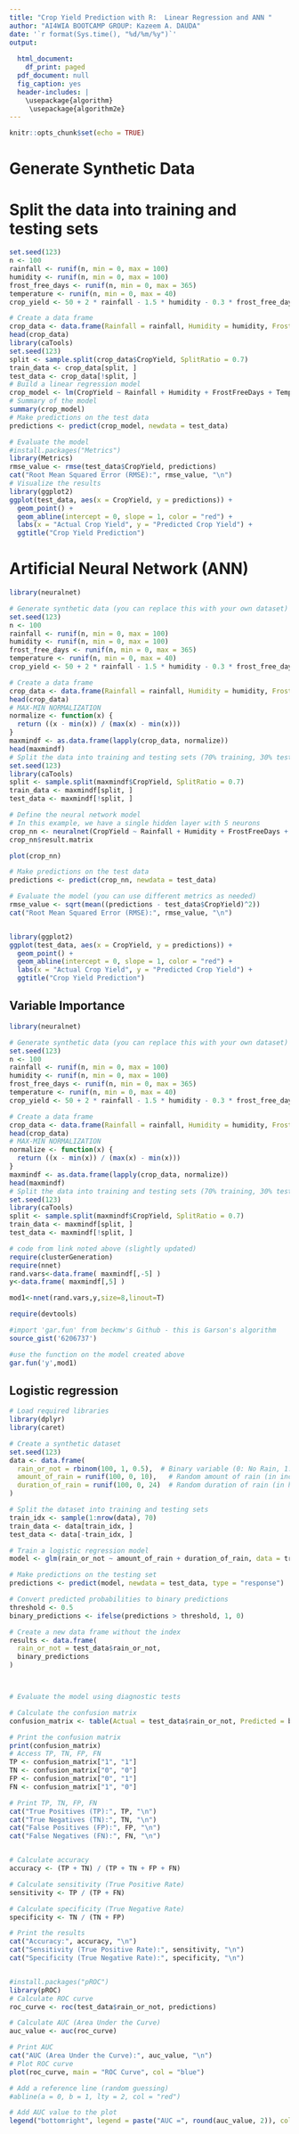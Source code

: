 ---
title: "Crop Yield Prediction with R:  Linear Regression and ANN "
author: "AI4WIA BOOTCAMP GROUP: Kazeem A. DAUDA"
date: '`r format(Sys.time(), "%d/%m/%y")`'
output:
  
  html_document:
    df_print: paged
  pdf_document: null
  fig_caption: yes
  header-includes: |
    \usepackage{algorithm}
     \usepackage{algorithm2e}
---


```{r setup, include=FALSE}
knitr::opts_chunk$set(echo = TRUE)
```
# Generate Synthetic Data

# Split the data into training and testing sets

```{r, warning=FALSE,echo=TRUE,message=FALSE, fig.width=10,fig.height=7}
set.seed(123)
n <- 100
rainfall <- runif(n, min = 0, max = 100)
humidity <- runif(n, min = 0, max = 100)
frost_free_days <- runif(n, min = 0, max = 365)
temperature <- runif(n, min = 0, max = 40)
crop_yield <- 50 + 2 * rainfall - 1.5 * humidity - 0.3 * frost_free_days + 1.5 * temperature + rnorm(n, mean = 0, sd = 5)

# Create a data frame
crop_data <- data.frame(Rainfall = rainfall, Humidity = humidity, FrostFreeDays = frost_free_days, Temperature = temperature, CropYield = crop_yield)
head(crop_data)
library(caTools)
set.seed(123)
split <- sample.split(crop_data$CropYield, SplitRatio = 0.7)
train_data <- crop_data[split, ]
test_data <- crop_data[!split, ]
# Build a linear regression model
crop_model <- lm(CropYield ~ Rainfall + Humidity + FrostFreeDays + Temperature, data = train_data)
# Summary of the model
summary(crop_model)
# Make predictions on the test data
predictions <- predict(crop_model, newdata = test_data)

# Evaluate the model
#install.packages("Metrics")
library(Metrics)
rmse_value <- rmse(test_data$CropYield, predictions)
cat("Root Mean Squared Error (RMSE):", rmse_value, "\n")
# Visualize the results
library(ggplot2)
ggplot(test_data, aes(x = CropYield, y = predictions)) +
  geom_point() +
  geom_abline(intercept = 0, slope = 1, color = "red") +
  labs(x = "Actual Crop Yield", y = "Predicted Crop Yield") +
  ggtitle("Crop Yield Prediction")


```



# Artificial Neural Network (ANN)

```{r, warning=FALSE,echo=TRUE,message=FALSE, fig.width=10,fig.height=7}
library(neuralnet)

# Generate synthetic data (you can replace this with your own dataset)
set.seed(123)
n <- 100
rainfall <- runif(n, min = 0, max = 100)
humidity <- runif(n, min = 0, max = 100)
frost_free_days <- runif(n, min = 0, max = 365)
temperature <- runif(n, min = 0, max = 40)
crop_yield <- 50 + 2 * rainfall - 1.5 * humidity - 0.3 * frost_free_days + 1.5 * temperature + rnorm(n, mean = 0, sd = 5)

# Create a data frame
crop_data <- data.frame(Rainfall = rainfall, Humidity = humidity, FrostFreeDays = frost_free_days, Temperature = temperature, CropYield = crop_yield)
head(crop_data)
# MAX-MIN NORMALIZATION
normalize <- function(x) {
  return ((x - min(x)) / (max(x) - min(x)))
}
maxmindf <- as.data.frame(lapply(crop_data, normalize))
head(maxmindf)
# Split the data into training and testing sets (70% training, 30% testing)
set.seed(123)
library(caTools)
split <- sample.split(maxmindf$CropYield, SplitRatio = 0.7)
train_data <- maxmindf[split, ]
test_data <- maxmindf[!split, ]

# Define the neural network model
# In this example, we have a single hidden layer with 5 neurons
crop_nn <- neuralnet(CropYield ~ Rainfall + Humidity + FrostFreeDays + Temperature, data = train_data, hidden = 5,linear.output=FALSE)
crop_nn$result.matrix

plot(crop_nn)

# Make predictions on the test data
predictions <- predict(crop_nn, newdata = test_data)

# Evaluate the model (you can use different metrics as needed)
rmse_value <- sqrt(mean((predictions - test_data$CropYield)^2))
cat("Root Mean Squared Error (RMSE):", rmse_value, "\n")


library(ggplot2)
ggplot(test_data, aes(x = CropYield, y = predictions)) +
  geom_point() +
  geom_abline(intercept = 0, slope = 1, color = "red") +
  labs(x = "Actual Crop Yield", y = "Predicted Crop Yield") +
  ggtitle("Crop Yield Prediction")

```



## Variable Importance

```{r , warning=FALSE,echo=TRUE,message=FALSE, fig.width=10,fig.height=7}
library(neuralnet)

# Generate synthetic data (you can replace this with your own dataset)
set.seed(123)
n <- 100
rainfall <- runif(n, min = 0, max = 100)
humidity <- runif(n, min = 0, max = 100)
frost_free_days <- runif(n, min = 0, max = 365)
temperature <- runif(n, min = 0, max = 40)
crop_yield <- 50 + 2 * rainfall - 1.5 * humidity - 0.3 * frost_free_days + 1.5 * temperature + rnorm(n, mean = 0, sd = 5)

# Create a data frame
crop_data <- data.frame(Rainfall = rainfall, Humidity = humidity, FrostFreeDays = frost_free_days, Temperature = temperature, CropYield = crop_yield)
head(crop_data)
# MAX-MIN NORMALIZATION
normalize <- function(x) {
  return ((x - min(x)) / (max(x) - min(x)))
}
maxmindf <- as.data.frame(lapply(crop_data, normalize))
head(maxmindf)
# Split the data into training and testing sets (70% training, 30% testing)
set.seed(123)
library(caTools)
split <- sample.split(maxmindf$CropYield, SplitRatio = 0.7)
train_data <- maxmindf[split, ]
test_data <- maxmindf[!split, ]

# code from link noted above (slightly updated)
require(clusterGeneration)
require(nnet)
rand.vars<-data.frame( maxmindf[,-5] )
y<-data.frame( maxmindf[,5] )

mod1<-nnet(rand.vars,y,size=8,linout=T)

require(devtools)

#import 'gar.fun' from beckmw's Github - this is Garson's algorithm
source_gist('6206737')

#use the function on the model created above
gar.fun('y',mod1)
```


## Logistic regression

```{r , warning=FALSE,echo=TRUE,message=FALSE, fig.width=10,fig.height=7}
# Load required libraries
library(dplyr)
library(caret)

# Create a synthetic dataset
set.seed(123)
data <- data.frame(
  rain_or_not = rbinom(100, 1, 0.5),  # Binary variable (0: No Rain, 1: Rain)
  amount_of_rain = runif(100, 0, 10),   # Random amount of rain (in inches)
  duration_of_rain = runif(100, 0, 24)  # Random duration of rain (in hours)
)

# Split the dataset into training and testing sets
train_idx <- sample(1:nrow(data), 70)
train_data <- data[train_idx, ]
test_data <- data[-train_idx, ]

# Train a logistic regression model
model <- glm(rain_or_not ~ amount_of_rain + duration_of_rain, data = train_data, family = binomial)

# Make predictions on the testing set
predictions <- predict(model, newdata = test_data, type = "response")

# Convert predicted probabilities to binary predictions
threshold <- 0.5
binary_predictions <- ifelse(predictions > threshold, 1, 0)

# Create a new data frame without the index
results <- data.frame(
  rain_or_not = test_data$rain_or_not,
  binary_predictions
)



# Evaluate the model using diagnostic tests

# Calculate the confusion matrix
confusion_matrix <- table(Actual = test_data$rain_or_not, Predicted = binary_predictions)

# Print the confusion matrix
print(confusion_matrix)
# Access TP, TN, FP, FN
TP <- confusion_matrix["1", "1"]
TN <- confusion_matrix["0", "0"]
FP <- confusion_matrix["0", "1"]
FN <- confusion_matrix["1", "0"]

# Print TP, TN, FP, FN
cat("True Positives (TP):", TP, "\n")
cat("True Negatives (TN):", TN, "\n")
cat("False Positives (FP):", FP, "\n")
cat("False Negatives (FN):", FN, "\n")


# Calculate accuracy
accuracy <- (TP + TN) / (TP + TN + FP + FN)

# Calculate sensitivity (True Positive Rate)
sensitivity <- TP / (TP + FN)

# Calculate specificity (True Negative Rate)
specificity <- TN / (TN + FP)

# Print the results
cat("Accuracy:", accuracy, "\n")
cat("Sensitivity (True Positive Rate):", sensitivity, "\n")
cat("Specificity (True Negative Rate):", specificity, "\n")


#install.packages("pROC")
library(pROC)
# Calculate ROC curve
roc_curve <- roc(test_data$rain_or_not, predictions)

# Calculate AUC (Area Under the Curve)
auc_value <- auc(roc_curve)

# Print AUC
cat("AUC (Area Under the Curve):", auc_value, "\n")
# Plot ROC curve
plot(roc_curve, main = "ROC Curve", col = "blue")

# Add a reference line (random guessing)
#abline(a = 0, b = 1, lty = 2, col = "red")

# Add AUC value to the plot
legend("bottomright", legend = paste("AUC =", round(auc_value, 2)), col = "blue", lty = 1)

```




